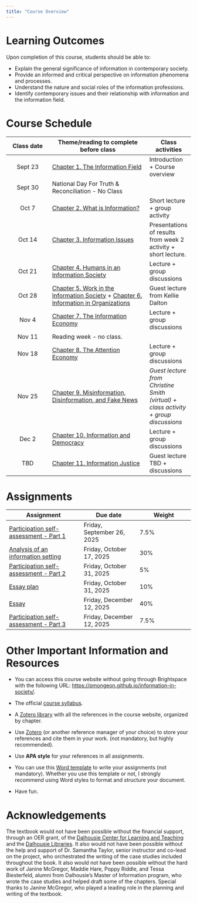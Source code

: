 ```yaml
---
title: "Course Overview"
---
```


# Learning Outcomes

Upon completion of this course, students should be able to:

-   Explain the general significance of information in contemporary society.
-   Provide an informed and critical perspective on information phenomena and processes.
-   Understand the nature and social roles of the information professions.
-   Identify contemporary issues and their relationship with information and the information field.

# Course Schedule

| Class date | Theme/reading to complete before class | Class activities |
|:---------------:|--------------------------------------|-----------------|
| Sept 23 | [Chapter 1. The Information Field](content/ch1.qmd) | Introduction + Course overview |
| Sept 30 | National Day For Truth & Reconciliation - No Class |  |
| Oct 7 | [Chapter 2. What is Information?](content/ch2.qmd) | Short lecture + group activity |
| Oct 14 | [Chapter 3. Information Issues](content/ch3.qmd) | Presentations of results from week 2 activity + short lecture. |
| Oct 21 | [Chapter 4. Humans in an Information Society](content/ch4.qmd) | Lecture + group discussions |
| Oct 28 | [Chapter 5. Work in the Information Society](content/ch5.qmd) + [Chapter 6. Information in Organizations](content/ch6.qmd) | Guest lecture from Kellie Dalton |
| Nov 4 | [Chapter 7. The Information Economy](content/ch7.qmd) | Lecture + group discussions |
| Nov 11 | Reading week - no class. |  |
| Nov 18 | [Chapter 8. The Attention Economy](content/ch8.qmd) | Lecture + group discussions |
| Nov 25 | [Chapter 9. Misinformation, Disinformation, and Fake News](content/ch9.qmd) | *Guest lecture from Christine Smith (virtual) + class activity + group discussions* |
| Dec 2 | [Chapter 10. Information and Democracy](content/ch10.qmd) | Lecture + group discussions |
| TBD | [Chapter 11. Information Justice](content/ch11.qmd) | Guest lecture TBD + discussions |

# Assignments

| Assignment | Due date | Weight |
|-----------------------------|----------------------|---------------------|
| [Participation self-assessment - Part 1](assignments/0-participation.qmd) | Friday, September 26, 2025 | 7.5% |
| [Analysis of an information setting](assignments/1-information-setting.qmd) | Friday, October 17, 2025 | 30% |
| [Participation self-assessment - Part 2](assignments/0-participation.qmd) | Friday, October 31, 2025 | 5% |
| [Essay plan](assignments/2-essay-plan.qmd) | Friday, October 31, 2025 | 10% |
| [Essay](assignments/3-essay.qmd) | Friday, December 12, 2025 | 40% |
| [Participation self-assessment - Part 3](assignments/0-participation.qmd) | Friday, December 12, 2025 | 7.5% |

# Other Important Information and Resources

-   You can access this course website without going through Brightspace with the following URL: <https://pmongeon.github.io/information-in-society/>.

<!-- -->

-   The official [course syllabus](files/INFO5500-Syllabus.pdf).

-   A [Zotero library](https://www.zotero.org/groups/2536626/info5500_-_information_in_society/library) with all the references in the course website, organized by chapter.

-   Use [Zotero](https://www.zotero.org) (or another reference manager of your choice) to store your references and cite them in your work. (not mandatory, but highly recommended).

-   Use **APA style** for your references in all assignments.

-   You can use this [Word template](files/assignment-template.dotx) to write your assignments (not mandatory). Whether you use this template or not, I strongly recommend using Word styles to format and structure your document.

-   Have fun.

# Acknowledgements

The textbook would not have been possible without the financial support, through an OER grant, of the [Dalhousie Center for Learning and Teaching](https://www.dal.ca/dept/clt.html) and the [Dalhousie Libraries](https://libraries.dal.ca/). It also would not have been possible without the help and support of Dr. Samantha Taylor, senior instructor and co-lead on the project, who orchestrated the writing of the case studies included throughout the book. It also would not have been possible without the hard work of Janine McGregor, Maddie Hare, Poppy Riddle, and Tessa Biesterfeld, alumni from Dalhousie’s Master of Information program, who wrote the case studies and helped draft some of the chapters. Special thanks to Janine McGregor, who played a leading role in the planning and writing of the textbook.
